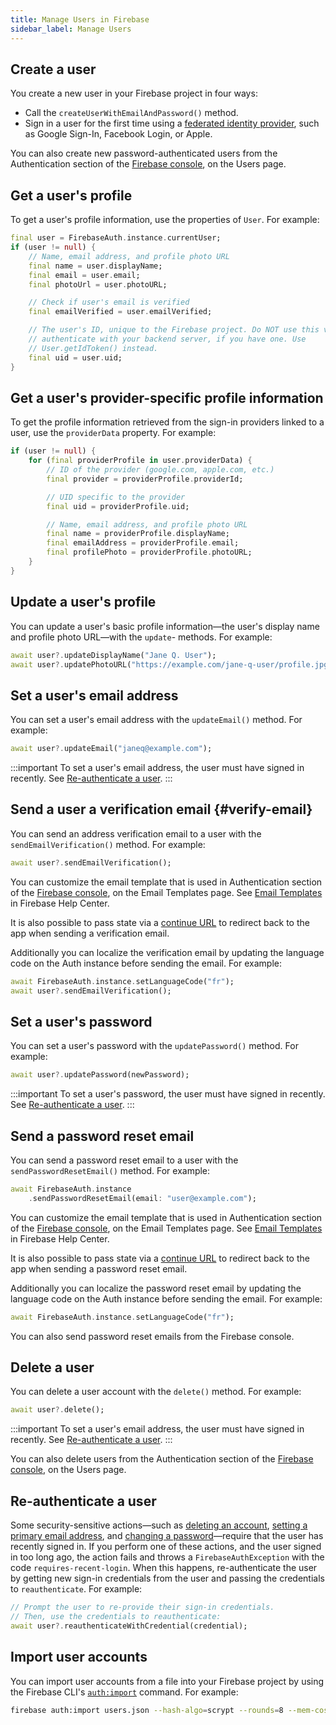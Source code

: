 ```yaml
---
title: Manage Users in Firebase
sidebar_label: Manage Users
---
```


## Create a user

You create a new user in your Firebase project in four ways:

- Call the `createUserWithEmailAndPassword()` method.
- Sign in a user for the first time using a [federated identity provider](social),
  such as Google Sign-In, Facebook Login, or Apple.

You can also create new password-authenticated users from the Authentication
section of the [Firebase console](https://console.firebase.google.com/), on the Users page.

## Get a user's profile

To get a user's profile information, use the properties of `User`. For example:

```dart
final user = FirebaseAuth.instance.currentUser;
if (user != null) {
    // Name, email address, and profile photo URL
    final name = user.displayName;
    final email = user.email;
    final photoUrl = user.photoURL;

    // Check if user's email is verified
    final emailVerified = user.emailVerified;

    // The user's ID, unique to the Firebase project. Do NOT use this value to
    // authenticate with your backend server, if you have one. Use
    // User.getIdToken() instead.
    final uid = user.uid;
}
```

## Get a user's provider-specific profile information

To get the profile information retrieved from the sign-in providers linked to a
user, use the `providerData` property. For example:

```dart
if (user != null) {
    for (final providerProfile in user.providerData) {
        // ID of the provider (google.com, apple.com, etc.)
        final provider = providerProfile.providerId;

        // UID specific to the provider
        final uid = providerProfile.uid;

        // Name, email address, and profile photo URL
        final name = providerProfile.displayName;
        final emailAddress = providerProfile.email;
        final profilePhoto = providerProfile.photoURL;
    }
}
```

## Update a user's profile

You can update a user's basic profile information&mdash;the user's display name
and profile photo URL&mdash;with the `update`- methods. For example:

```dart
await user?.updateDisplayName("Jane Q. User");
await user?.updatePhotoURL("https://example.com/jane-q-user/profile.jpg");
```

## Set a user's email address

You can set a user's email address with the `updateEmail()` method. For example:

```dart
await user?.updateEmail("janeq@example.com");
```

:::important
To set a user's email address, the user must have signed in recently.
See [Re-authenticate a user](#re-authenticate_a_user).
:::

## Send a user a verification email {#verify-email}

You can send an address verification email to a user with the
`sendEmailVerification()` method. For example:

```dart
await user?.sendEmailVerification();
```

You can customize the email template that is used in Authentication section of
the [Firebase console](https://console.firebase.google.com/), on the Email Templates page.
See [Email Templates](https://support.google.com/firebase/answer/7000714) in
Firebase Help Center.

It is also possible to pass state via a
[continue URL](https://firebase.google.com/docs/auth/android/passing-state-in-email-actions) to redirect back
to the app when sending a verification email.

Additionally you can localize the verification email by updating the language
code on the Auth instance before sending the email. For example:

```dart
await FirebaseAuth.instance.setLanguageCode("fr");
await user?.sendEmailVerification();
```

## Set a user's password

You can set a user's password with the `updatePassword()` method. For example:

```dart
await user?.updatePassword(newPassword);
```

:::important
To set a user's password, the user must have signed in recently.
See [Re-authenticate a user](#re-authenticate_a_user).
:::

## Send a password reset email

You can send a password reset email to a user with the `sendPasswordResetEmail()`
method. For example:

```dart
await FirebaseAuth.instance
    .sendPasswordResetEmail(email: "user@example.com");
```

You can customize the email template that is used in Authentication section of
the [Firebase console](https://console.firebase.google.com/), on the Email Templates page.
See [Email Templates](https://support.google.com/firebase/answer/7000714) in
Firebase Help Center.

It is also possible to pass state via a
[continue URL](https://firebase.google.com/docs/auth/android/passing-state-in-email-actions) to redirect back
to the app when sending a password reset email.

Additionally you can localize the password reset email by updating the language
code on the Auth instance before sending the email. For example:

```dart
await FirebaseAuth.instance.setLanguageCode("fr");
```

You can also send password reset emails from the Firebase console.

## Delete a user

You can delete a user account with the `delete()` method. For example:

```dart
await user?.delete();
```

:::important
To set a user's email address, the user must have signed in recently.
See [Re-authenticate a user](#re-authenticate_a_user).
:::

You can also delete users from the Authentication section of the
[Firebase console](https://console.firebase.google.com/), on the Users page.

## Re-authenticate a user

Some security-sensitive actions&mdash;such as
[deleting an account](#delete_a_user),
[setting a primary email address](#set_a_users_email_address), and
[changing a password](#set_a_users_password)&mdash;require that the user has
recently signed in. If you perform one of these actions, and the user signed in
too long ago, the action fails and throws a `FirebaseAuthException` with the code
`requires-recent-login`.
When this happens, re-authenticate the user by getting new sign-in credentials
from the user and passing the credentials to `reauthenticate`. For example:

```dart
// Prompt the user to re-provide their sign-in credentials.
// Then, use the credentials to reauthenticate:
await user?.reauthenticateWithCredential(credential);
```

## Import user accounts

You can import user accounts from a file into your Firebase project by using the
Firebase CLI's [`auth:import`](https://firebase.google.com/docs/cli/auth-import) command. For example:

```bash
firebase auth:import users.json --hash-algo=scrypt --rounds=8 --mem-cost=14
```
